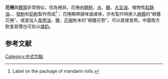 {{noteTA
|1=zh-hans:花卷; zh-hant:花捲;
|2=zh-hans:花卷市; zh-hant:花卷市;
}}

{{otheruses|other=[[日本|日本]][[岩手縣|岩手縣]]一城市|花卷市}}
{{Infobox Chinese|pic=Mandarinrolls.jpg|piccap=經典白花捲|t={{linktext|花捲}}|s={{linktext|花卷}}|j=faa1 gyun2|p=hua1 juan3|l=|lmz=hojuoe|sha=[hőtɕyø᷆]|t2={{linktext|雲絲捲}}|s2={{linktext|云丝卷}}|j2=wan4 si1 gyun2|p2=yun2 si1 juan3|l2=}}

'''花捲'''與[[饅頭|饅頭]]非常相似，但為捲狀。花捲由[[麵粉|麵粉]]、[[水|水]]、[[糖|糖]]、[[大豆油|大豆油]]、植物性[[起酥油|起酥油]]、{{link-en|貝克酵母|baker's yeast}}、[[發粉|發粉]]和[[奶粉|奶粉]]製作而成<ref>Label on the package of mandarin rolls.</ref>；
花捲略帶甜味或咸味，亦有製作時掺入[[芝麻醬|麻醬]]的“麻醬花捲”，或是加入[[食用油|食用油]]，[[食鹽|鹽]]，[[花椒|花椒]]粉末的“椒鹽花卷”。可以直接食用，中國南方飲食習慣也可佐以[[煉奶|煉奶]]。

== 参考文献 ==
{{Reflist}}

{{food-stub}}

[[Category:中式包點|Category:中式包點]]